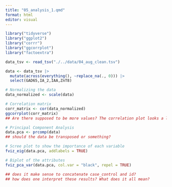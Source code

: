 ```yaml
---
title: "05_analysis_1.qmd"
format: html
editor: visual
---
```


```r
library("tidyverse")
library("ggplot2")
library("corrr")
library("ggcorrplot")
library("factoextra")
```

```r
data_tsv <- read_tsv("./../data/04_aug_clean.tsv") 

data <- data_tsv |>
  mutate(across(everything(), ~replace_na(., 0))) |>
  select(GAD65,IA_2,IAA,ZnT8) 

# Normalizing the data
data_normalized <- scale(data)

# Correlation matrix
corr_matrix <- cor(data_normalized)
ggcorrplot(corr_matrix)
## Are there supposed to be more values? The correlation plot looks a little weak. 

# Principal Component Analysis
data.pca <- prcomp(data)
## should the data be transposed or something?

# Scree plot to show the importance of each variable
fviz_eig(data.pca, addlabels = TRUE)

# Biplot of the attributes
fviz_pca_var(data.pca, col.var = "black", repel = TRUE)

## does it make sense to concatenate case_control and id?
## how does one interpret these results? What does it all mean?
```
